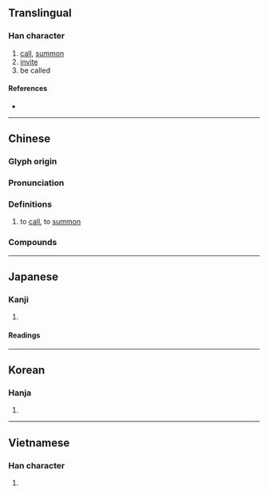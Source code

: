 {{also|唤}}
{{character info/new}}
==Translingual==

===Han character===
{{Han char|rn=30|rad=口|as=09|sn=12|four=67034|canj=RNBK|ids=⿰口奐}}

# [[call]], [[summon]]
# [[invite]]
# be called

====References====
* {{Han ref|kx=0199.010|dkj=03953|dj=0420.250|hdz=10658.061|uh=559A|ud=21914|bh=B3EA|bd=46058}}

----

==Chinese==
{{zh-forms|s=唤}}

===Glyph origin===
{{Han etym}}

===Pronunciation===
{{zh-pron
|m=huàn
|c=wun6
|h=pfs=
|md=
|mn=hoàn
|w=
|mc=y
|oc=y
|cat=v
}}

===Definitions===
{{zh-hanzi}}

# to [[call]], to [[summon]]

===Compounds===
{{zh-der|使喚|叫喚|召喚|呼喚|喚作|喚做|喚問|喚禮|喚禮員|喚起|喚醒|勾喚|千喚萬喚|呼張喚李|呼風喚雨|千呼萬喚|不聽使喚|傳喚|三請四喚|呼兄喚弟|喚頭|喚雨|招喚|打喚|相喚|高喚|請喚|顧喚|聲喚}}

----

==Japanese==

===Kanji===
{{ja-kanji|grade=c|rs=口09}}

# {{defn|lang=ja|sort=口09}}

====Readings====
{{ja-readings
|goon=かん
|kanon=かん
|kun=よ-ぶ
|nanori=よぶ
}}

----

==Korean==

===Hanja===
{{ko-hanja|hangeul=환|rv=hwan|mr=hwan}}

# {{defn|lang=ko|sort=口09}}

----

==Vietnamese==

===Han character===
{{vi-hantu|hoán|rs=口09}}

# {{defn|vi}}